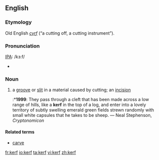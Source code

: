 {{see|Kerf}}
==English==

===Etymology===
Old English ''[[cyrf]]'' (“a cutting off, a cutting instrument”).

===Pronunciation===
[[IPA]]: /kɜ:f/
*{{audio|en-us-kerf.ogg|Audio (US)}}

===Noun===
{{en-noun|kerfs}}

# a [[groove]] or [[slit]] in a material caused by cutting; an [[incision]]
#:*'''1999''': They pass through a cleft that has been made across a low range of hills, like a '''kerf''' in the top of a log, and enter into a lovely territory of subtly swelling emerald green fields strewn randomly with small white capsules that he takes to be sheep. — Neal Stephenson, ''Cryptonomicon''

====Related terms====
* [[carve]]

[[fr:kerf]]
[[io:kerf]]
[[ta:kerf]]
[[vi:kerf]]
[[zh:kerf]]